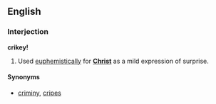 ==English==
===Interjection===
'''crikey!'''

#Used [[euphemistically]] for '''[[Christ]]''' as a mild expression of surprise.

====Synonyms====
*[[criminy]], [[cripes]]